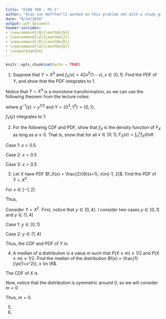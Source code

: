 ```yaml
---
title: "ECON 709 - PS 1"
author: "Alex von Hafften^[I worked on this problem set with a study group of Michael Nattinger, Andrew Smith, and Ryan Mather. I also discussed problems with Emily Case, Sarah Bass, and Danny Edgel.]"
date: "9/14/2020"
output: pdf_document
header-includes:
- \newcommand{\N}{\mathbb{N}}
- \newcommand{\Z}{\mathbb{Z}}
- \newcommand{\R}{\mathbb{R}}
- \newcommand{\Q}{\mathbb{Q}}
- \usepackage{bm}
---
```


```r
knitr::opts_chunk$set(echo = TRUE)
```

1.  Suppose that $Y = X^3$ and $f_X(x)=42x^5(1-x), x \in (0,1)$.  Find the PDF of $Y$, and show that the PDF integrates to 1.

Notice that $Y = X^3$ is a monotone transformation, so we can use the following theorem from the lecture notes:

\begin{align*}
f_Y(y) 
&= \begin{cases} f_X(g^{-1}(y))|\frac{d}{dy}g^{-1}(y)|, y \in Y \\  0, \text{ otherwise} \end{cases} \\
&= \begin{cases} 42(y^{1/3})^5 (1-y^{1/3})|(1/3)y^{-2/3}|, y \in (0, 1) \\  0, \text{ otherwise} \end{cases} \\
&= \begin{cases} 14y(1-y^{1/3}), y \in (0, 1) \\ 0, \text{ otherwise} \end{cases}
\end{align*}

where $g^{-1}(y) = y^{1/3}$ and $Y=\{0^3, 1^3\}=\{0, 1\}$.

$f_Y(y)$ integrates to 1:

\begin{align*}
\int_0^1 14t(1-t^{1/3})dt 
&= 14\Bigg[y^2/2 - \frac{y^{7/3}}{7/3}\Bigg]_0^1\\
&= 14\Bigg[\frac{1}{2} - \frac{3}{7}\Bigg]\\
&= 1
\end{align*}

\pagebreak

2. For the following CDF and PDF, show that $f_X$ is the density function of $F_X$ as long as $a \ge 0$.  That is, show that for all $x \in [0, 1], F_X(x)=\int_0^xf_X(t)dt$.

\begin{align*}
F_X(x) &= \begin{cases} 1.2x, x \in [0,0.5) \\ 0.2+0.8x, x \in [0.5,1] \end{cases} \\
f_X(x) &= \begin{cases} 1.2, x \in [0, 0.5) \\ a, x = 0.5 \\ 0.8, x \in (0.5, 1] \end{cases}
\end{align*}

Case 1: $x < 0.5$

\begin{align*}
\int_0^x f_X(t) dt &= \int_0^x 1.2 dt \\
&= 1.2x \\
&= F_X(x)
\end{align*}

Case 2: $x = 0.5$

\begin{align*}
\int_0^x f_X(t) dt &= \int_0^{0.5} 1.2 dt + \int_{0.5}^{0.5} a dt \\
&= 1.2(0.5) + 0 \\
&= 0.6 \\
&= 0.2 + 0.8 (0.5) \\
&= F_X(0.5)
\end{align*}

Case 3: $x > 0.5$

\begin{align*}
\int_0^x f_X(t) dt &= \int_0^{0.5} 1.2 dt + \int_{0.5}^{0.5} a dt + \int_{0.5}^x 0.8 dt \\
&= 1.2 (0.5) + 0 + 0.8x - 0.8(0.5) \\
&= 0.6 + 0.8x - 0.4 \\
&= 0.2 + 0.8x \\
&= F_X(x)
\end{align*}

\pagebreak

3. Let $X$ have PDF $f_X(x) = \frac{2}{9}(x+1), x\in[-1, 2]$.  Find the PDF of $Y=X^2$.

For $x \in [-1, 2]$

\begin{align*}
F_X(x) 
&= \int_{-1}^x \frac{2}{9}(t+1)dt \\
&= \frac{2}{9}\Bigg[\frac{t^2}{2}+t\Bigg]_{-1}^x \\
&= \frac{2}{9}\Bigg[\frac{x^2}{2}+x - \Bigg(\frac{1}{2}-1\Bigg)\Bigg] \\
&= \frac{x^2}{9} + \frac{2x}{9} + \frac{1}{9}
\end{align*}

Thus,

\begin{align*}
F_X(x) 
= \begin{cases} 
       0, & x < -1 \\
       \frac{x^2}{9} + \frac{2x}{9} + \frac{1}{9}, & x \in [-1, 2] \\
       1, & x > 2 
    \end{cases}
\end{align*}

Consider $Y=X^2$. First, notice that $y \in [0, 4]$.  I consider two cases $y \in [0, 1]$ and $y \in (1, 4]$

Case 1: $y \in [0, 1]$

\begin{align*}
F_Y(y) 
&= P(Y \le y) \\
&= P(X^2 \le y) \\
&= P(-\sqrt{y} \le X \le \sqrt{y}) \\
&= P(X \le \sqrt{y}) - P(X \le -\sqrt{y}) \\
&= F_X(\sqrt{y}) - F_X(-\sqrt{y}) \\
&= \Bigg[ \frac{y}{9} + \frac{2\sqrt{y}}{9} + \frac{1}{9} \Bigg] - \Bigg[ \frac{y}{9} - \frac{2\sqrt{y}}{9} + \frac{1}{9} \Bigg] \\
&= \frac{4\sqrt{y}}{9} \\
\end{align*}

Case 2: $y \in (1, 4]$

\begin{align*}
F_Y(y) 
&= P(Y \le y) \\
&= P(X^2 \le y) \\
&= P(X \le \sqrt{y}) \\
&= F_X(\sqrt{y}) \\
&= \frac{y}{9} + \frac{2\sqrt{y}}{9} + \frac{1}{9}
\end{align*}

Thus, the CDF and PDF of $Y$ is:

\begin{align*}
F_X(x) 
= \begin{cases} 
       0, & y < 0 \\
       \frac{4\sqrt{y}}{9}, & y \in [0, 1] \\
       \frac{y}{9} + \frac{2\sqrt{y}}{9} + \frac{1}{9}, & y \in (1, 4] \\
       1, & y > 4 
    \end{cases}
\end{align*}

\begin{align*}
f_X(x) 
= \begin{cases} 
       \frac{2}{0\sqrt{y}}, & y \in [0, 1] \\
       \frac{1}{9} + \frac{1}{9\sqrt{y}}, & y \in (1, 4] \\
       0, & \text{ otherwise.} 
    \end{cases}
\end{align*}

4.  A median of a distribution is a value $m$ such that $P(X \le m) \ge 1/2$ and $P(X \ge m) \ge 1/2$. Find the median of the distribution $f(x) = \frac{1}{\pi(1+x^2)}, x \in \R$. 

The CDF of $X$ is

\begin{align*}
F(x) &= \int_{-\infty}^x \frac{1}{\pi(1+t^2)} dt  \\
&= \frac{1}{\pi}  \int_{-\infty}^x \frac{1}{1+t^2} dt  \\
&= \frac{1}{\pi}  \Bigg[ \tan^{-1}(t) \Bigg]_{-\infty}^x  \\
&= \frac{1}{\pi}  \Bigg[ \tan^{-1}(x) - \lim_{t \to -\infty} \tan^{-1}(t)  \Bigg]  \\
&= \frac{1}{\pi}  \Bigg[ \tan^{-1}(x) - \frac{\pi}{2} \Bigg]  \\
\end{align*}

Now, notice that the distribution is symmetric around 0, so we will consider $m=0$

\begin{align*}
P(X \le 0) 
&= F(0) \\
&= \frac{1}{\pi}  \Bigg[ \tan^{-1}(0) - \frac{\pi}{2} \Bigg] \\
&= \frac{1}{\pi}  \Bigg[ 0- \frac{\pi}{2} \Bigg] \\
&= \frac{1}{2} \\
P(X \ge 0) 
&= 1 - P(X \le 0) \\
&= 1 - F(0) \\
&= 1- \frac{1}{2} \\
&= \frac{1}{2}
\end{align*}

Thus, $m=0$.

5.

6.